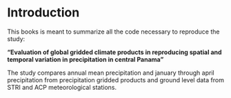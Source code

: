 # Introduction

This books is meant to summarize all the code necessary to reproduce the study:

**"Evaluation of global gridded climate products in reproducing spatial and temporal variation in precipitation in central Panama"**

The study compares annual mean precipitation and january through april precipitation from precipitation gridded products and ground level data from STRI and ACP meteorological stations.
